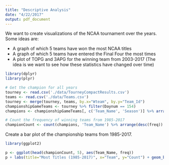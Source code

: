 ```yaml
---
title: "Descriptive Analysis"
date: "4/22/2017"
output: pdf_document
---
```


We want to create visualizations of the NCAA tournament over the years. Some ideas are:

- A graph of which 5 teams have won the most NCAA titles
- A graph of which 5 teams have entered the Final Four the most times
- A plot of TOPG and 3APG for the winning team from 2003-2017 (The idea is we want to see how these statistics have changed over time)

```r
library(dplyr)
library(plyr)

# Get the champion for all years
tourney <- read.csv('./data/TourneyCompactResults.csv')
teams <- read.csv('./data/Teams.csv')
tourney <- merge(tourney, teams, by.x="Wteam", by.y="Team_Id")
championshipGameTeams <- tourney %>% filter(Daynum == 154)
champions <- championshipGameTeams[, c('Team_Name', 'Season')] %>% arrange(desc(Season))

# Count the frequency of winning teams from 1985-2017
championCount <- count(champions, 'Team_Name') %>% arrange(desc(freq))
```

Create a bar plot of the championship teams from 1985-2017. 

```r
library(ggplot2)

p <- ggplot(head(championCount, 5), aes(Team_Name, freq))
p + labs(title="Most Titles (1985-2017)", x="Team", y="Count") + geom_bar(stat = "identity")
```

